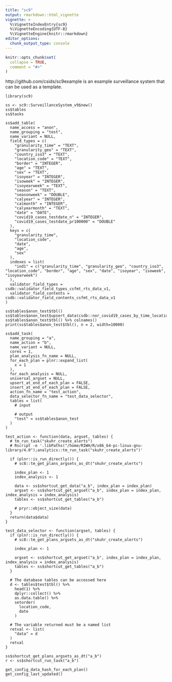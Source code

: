 ```yaml
---
title: "sc9"
output: rmarkdown::html_vignette
vignette: >
  %\VignetteIndexEntry{sc9}
  %\VignetteEncoding{UTF-8}
  %\VignetteEngine{knitr::rmarkdown}
editor_options: 
  chunk_output_type: console
---
```


```r
knitr::opts_chunk$set(
  collapse = TRUE,
  comment = "#>"
)
```

http://github.com/csids/sc9example is an example surveillance system that can be used as a template.

```
library(sc9)

ss <- sc9::SurveillanceSystem_v9$new()
ss$tables
ss$tasks

ss$add_table(
  name_access = "anon",
  name_grouping = "test",
  name_variant = NULL,
  field_types = c(
    "granularity_time" = "TEXT",
    "granularity_geo" = "TEXT",
    "country_iso3" = "TEXT",
    "location_code" = "TEXT",
    "border" = "INTEGER",
    "age" = "TEXT",
    "sex" = "TEXT",
    "isoyear" = "INTEGER",
    "isoweek" = "INTEGER",
    "isoyearweek" = "TEXT",
    "season" = "TEXT",
    "seasonweek" = "DOUBLE",
    "calyear" = "INTEGER",
    "calmonth" = "INTEGER",
    "calyearmonth" = "TEXT",
    "date" = "DATE",
    "covid19_cases_testdate_n" = "INTEGER",
    "covid19_cases_testdate_pr100000" = "DOUBLE"
  ),
  keys = c(
    "granularity_time",
    "location_code",
    "date",
    "age",
    "sex"
  ),
  indexes = list(
    "ind1" = c("granularity_time", "granularity_geo", "country_iso3", "location_code", "border", "age", "sex", "date", "isoyear", "isoweek", "isoyearweek")
  ),
  validator_field_types = csdb::validator_field_types_csfmt_rts_data_v1,
  validator_field_contents = csdb::validator_field_contents_csfmt_rts_data_v1
)

ss$tables$anon_test$tbl()
ss$tables$anon_test$upsert_data(csdb::nor_covid19_cases_by_time_location)
ss$tables$anon_test$tbl() %>% colnames()
print(ss$tables$anon_test$tbl(), n = 2, width=10000)

ss$add_task(
  name_grouping = "a",
  name_action = "b",
  name_variant = NULL,
  cores = 1,
  plan_analysis_fn_name = NULL,
  for_each_plan = plnr::expand_list(
    x = 1
  ),
  for_each_analysis = NULL,
  universal_argset = NULL,
  upsert_at_end_of_each_plan = FALSE,
  insert_at_end_of_each_plan = FALSE,
  action_fn_name = "test_action",
  data_selector_fn_name = "test_data_selector",
  tables = list(
    # input

    # output
    "test" = ss$tables$anon_test
  )
)

test_action <- function(data, argset, tables) {
  # tm_run_task("skuhr_create_alerts")
  # Rscript -e '.libPaths("/home/RIWH/R/x86_64-pc-linux-gnu-library/4.0");analytics::tm_run_task("skuhr_create_alerts")'

  if (plnr::is_run_directly()) {
    # sc8::tm_get_plans_argsets_as_dt("skuhr_create_alerts")

    index_plan <- 1
    index_analysis <- 1

    data <- ss$shortcut_get_data("a_b", index_plan = index_plan)
    argset <- ss$shortcut_get_argset("a_b", index_plan = index_plan, index_analysis = index_analysis)
    tables <- ss$shortcut_get_tables("a_b")

    # pryr::object_size(data)
  }
  return(data$data)
}

test_data_selector <- function(argset, tables) {
  if (plnr::is_run_directly()) {
    # sc8::tm_get_plans_argsets_as_dt("skuhr_create_alerts")

    index_plan <- 1

    argset <- ss$shortcut_get_argset("a_b", index_plan = index_plan, index_analysis = index_analysis)
    tables <- ss$shortcut_get_tables("a_b")
  }

  # The database tables can be accessed here
  d <- tables$test$tbl() %>%
    head(1) %>% 
    dplyr::collect() %>%
    as.data.table() %>%
    setorder(
      location_code,
      date
    )

  # The variable returned must be a named list
  retval <- list(
    "data" = d
  )
  retval
}

ss$shortcut_get_plans_argsets_as_dt("a_b")
r <- ss$shortcut_run_task("a_b")

get_config_data_hash_for_each_plan()
get_config_last_updated()
```






